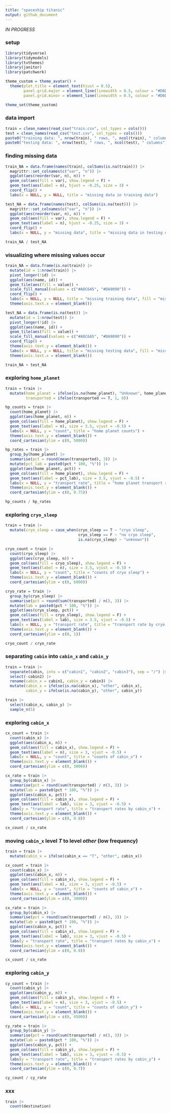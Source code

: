 ---
title: "spaceship titanic"
output: github_document
---

*IN PROGRESS*

### setup

```{r message = F, warning = F}
library(tidyverse)
library(tidymodels)
library(tvthemes)
library(janitor)
library(patchwork)

theme_custom = theme_avatar() +
  theme(plot.title = element_text(hjust = 0.5),
        panel.grid.major = element_line(linewidth = 0.5, colour = "#D6D0C4"),
        panel.grid.minor = element_line(linewidth = 0.5, colour = "#D6D0C4"))

theme_set(theme_custom)
```

### data import

```{r}
train = clean_names(read_csv("train.csv", col_types = cols()))
test = clean_names(read_csv("test.csv", col_types = cols()))
paste0("training data: ", nrow(train), " rows, ", ncol(train), " columns")
paste0("testing data: ", nrow(test), " rows, ", ncol(test), " columns")
```

### finding missing data

```{r}
train_NA = data.frame(names(train), colSums(is.na(train))) |>
  magrittr::set_colnames(c("var", "n")) |>
  ggplot(aes(reorder(var, n), n)) +
  geom_col(aes(fill = var), show.legend = F) +
  geom_text(aes(label = n), hjust = -0.25, size = 3) +
  coord_flip() +
  labs(x = NULL, y = NULL, title = "missing data in training data")

test_NA = data.frame(names(test), colSums(is.na(test))) |>
  magrittr::set_colnames(c("var", "n")) |>
  ggplot(aes(reorder(var, n), n)) +
  geom_col(aes(fill = var), show.legend = F) +
  geom_text(aes(label = n), hjust = -0.25, size = 3) +
  coord_flip() +
  labs(x = NULL, y = "missing data", title = "missing data in testing data")

train_NA / test_NA
```

### visualizing where missing values occur

```{r}
train_NA = data.frame(is.na(train)) |>
  mutate(id = 1:nrow(train)) |>
  pivot_longer(!id) |>
  ggplot(aes(name, id)) +
  geom_tile(aes(fill = value)) +
  scale_fill_manual(values = c("#A8C6A5", "#DA9090")) +
  coord_flip() +
  labs(x = NULL, y = NULL, title = "missing training data", fill = "missing") +
  theme(axis.text.x = element_blank())

test_NA = data.frame(is.na(test)) |>
  mutate(id = 1:nrow(test)) |>
  pivot_longer(!id) |>
  ggplot(aes(name, id)) +
  geom_tile(aes(fill = value)) +
  scale_fill_manual(values = c("#A8C6A5", "#DA9090")) +
  coord_flip() +
  theme(axis.text.y = element_blank()) +
  labs(x = NULL, y = NULL, title = "missing testing data", fill = "missing") +
  theme(axis.text.x = element_blank())

train_NA + test_NA
```

### exploring `home_planet`

```{r}
train = train |>
  mutate(home_planet = ifelse(is.na(home_planet), "Unknown", home_planet),
         transported = ifelse(transported == T, 1, 0))

hp_counts = train |>
  count(home_planet) |>
  ggplot(aes(home_planet, n)) +
  geom_col(aes(fill = home_planet), show.legend = F) +
  geom_text(aes(label = n), size = 3.5, vjust = -0.5) +
  labs(x = NULL, y = "count", title = "home planet counts") +
  theme(axis.text.y = element_blank()) +
  coord_cartesian(ylim = c(0, 5000))

hp_rates = train |>
  group_by(home_planet) |>
  summarise(pct = round(mean(transported), 3)) |>
  mutate(pct_lab = paste0(pct * 100, "%")) |>
  ggplot(aes(home_planet, pct)) +
  geom_col(aes(fill = home_planet), show.legend = F) +
  geom_text(aes(label = pct_lab), size = 3.5, vjust = -0.5) +
  labs(x = NULL, y = "transport rate", title = "home planet transport rates") +
  theme(axis.text.y = element_blank()) +
  coord_cartesian(ylim = c(0, 0.75))

hp_counts / hp_rates
```

### exploring `cryo_sleep`

```{r}
train = train |>
  mutate(cryo_sleep = case_when(cryo_sleep == T ~ "cryo sleep",
                                cryo_sleep == F ~ "no cryo sleep",
                                is.na(cryo_sleep) ~ "unknown"))

cryo_count = train |>
  count(cryo_sleep) |>
  ggplot(aes(cryo_sleep, n)) +
  geom_col(aes(fill = cryo_sleep), show.legend = F) +
  geom_text(aes(label = n), size = 3.5, vjust = -0.5) +
  labs(x = NULL, y = "count", title = "counts of cryo sleep") +
  theme(axis.text.y = element_blank()) +
  coord_cartesian(ylim = c(0, 6000))

cryo_rate = train |>
  group_by(cryo_sleep) |>
  summarise(pct = round(sum(transported) / n(), 3)) |>
  mutate(lab = paste0(pct * 100, "%")) |>
  ggplot(aes(cryo_sleep, pct)) +
  geom_col(aes(fill = cryo_sleep), show.legend = F) +
  geom_text(aes(label = lab), size = 3.5, vjust = -0.5) +
  labs(x = NULL, y = "transport rate", title = "transport rate by cryo sleep status") +
  theme(axis.text.y = element_blank()) +
  coord_cartesian(ylim = c(0, 1))

cryo_count / cryo_rate
```

### separating `cabin` into `cabin_x` and `cabin_y`

```{r}
train = train |>
  separate(cabin, into = c("cabin1", "cabin2", "cabin3"), sep = "/") |>
  select(-cabin2) |>
  rename(cabin_x = cabin1, cabin_y = cabin3) |>
  mutate(cabin_x = ifelse(is.na(cabin_x), "other", cabin_x),
         cabin_y = ifelse(is.na(cabin_y), "other", cabin_y))

train |>
  select(cabin_x, cabin_y) |>
  sample_n(5)
```

### exploring `cabin_x`

```{r}
cx_count = train |>
  count(cabin_x) |>
  ggplot(aes(cabin_x, n)) +
  geom_col(aes(fill = cabin_x), show.legend = F) +
  geom_text(aes(label = n), size = 3, vjust = -0.5) +
  labs(x = NULL, y = "count", title = "counts of cabin_x") +
  theme(axis.text.y = element_blank()) +
  coord_cartesian(ylim = c(0, 3000))

cx_rate = train |>
  group_by(cabin_x) |>
  summarise(pct = round(sum(transported) / n(), 3)) |>
  mutate(lab = paste0(pct * 100, "%")) |>
  ggplot(aes(cabin_x, pct)) +
  geom_col(aes(fill = cabin_x), show.legend = F) +
  geom_text(aes(label = lab), size = 3, vjust = -0.5) +
  labs(y = "transport rate", title = "transport rates by cabin_x") +
  theme(axis.text.y = element_blank()) +
  coord_cartesian(ylim = c(0, 0.8))

cx_count / cx_rate
```

### moving `cabin_x` level *T* to level *other* (low frequency)

```{r}
train = train |>
  mutate(cabin_x = ifelse(cabin_x == "T", "other", cabin_x))

cx_count = train |>
  count(cabin_x) |>
  ggplot(aes(cabin_x, n)) +
  geom_col(aes(fill = cabin_x), show.legend = F) +
  geom_text(aes(label = n), size = 3, vjust = -0.5) +
  labs(x = NULL, y = "count", title = "counts of cabin_x") +
  theme(axis.text.y = element_blank()) +
  coord_cartesian(ylim = c(0, 3000))

cx_rate = train |>
  group_by(cabin_x) |>
  summarise(pct = round(sum(transported) / n(), 3)) |>
  mutate(lab = paste0(pct * 100, "%")) |>
  ggplot(aes(cabin_x, pct)) +
  geom_col(aes(fill = cabin_x), show.legend = F) +
  geom_text(aes(label = lab), size = 3, vjust = -0.5) +
  labs(y = "transport rate", title = "transport rates by cabin_x") +
  theme(axis.text.y = element_blank()) +
  coord_cartesian(ylim = c(0, 0.8))

cx_count / cx_rate
```

### exploring `cabin_y`

```{r}
cy_count = train |>
  count(cabin_y) |>
  ggplot(aes(cabin_y, n)) +
  geom_col(aes(fill = cabin_y), show.legend = F) +
  geom_text(aes(label = n), size = 3, vjust = -0.5) +
  labs(x = NULL, y = "count", title = "counts of cabin_y") +
  theme(axis.text.y = element_blank()) +
  coord_cartesian(ylim = c(0, 4500))

cy_rate = train |>
  group_by(cabin_y) |>
  summarise(pct = round(sum(transported) / n(), 3)) |>
  mutate(lab = paste0(pct * 100, "%")) |>
  ggplot(aes(cabin_y, pct)) +
  geom_col(aes(fill = cabin_y), show.legend = F) +
  geom_text(aes(label = lab), size = 3, vjust = -0.5) +
  labs(y = "transport rate", title = "transport rates by cabin_y") +
  theme(axis.text.y = element_blank()) +
  coord_cartesian(ylim = c(0, 0.7))

cy_count / cy_rate
```

### xxx

```{r}
train |>
  count(destination)
```












































































